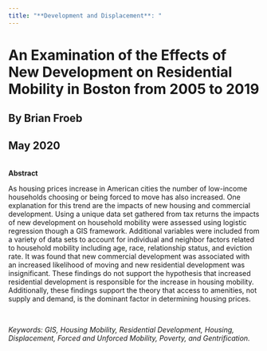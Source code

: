 ```yaml
---
title: "**Development and Displacement**: "
---
```

# An Examination of the Effects of New Development on Residential Mobility in Boston from 2005 to 2019

## By Brian Froeb
## May 2020

<br> 
**Abstract**

As housing prices increase in American cities the number of low-income households choosing or being forced to move has also increased. One explanation for this trend are the impacts of new housing and commercial development. Using a unique data set gathered from tax returns the impacts of new development on household mobility were assessed using logistic regression though a GIS framework. Additional variables were included from a variety of data sets to account for individual and neighbor factors related to household mobility including age, race, relationship status, and eviction rate. It was found that new commercial development was associated with an increased likelihood of moving and new residential development was insignificant. These findings do not support the hypothesis that increased residential development is responsible for the increase in housing mobility. Additionally, these findings support the theory that access to amenities, not supply and demand, is the dominant factor in determining housing prices.

<br>

*Keywords: GIS, Housing Mobility, Residential Development, Housing, Displacement, Forced and Unforced Mobility, Poverty, and Gentrification.*
